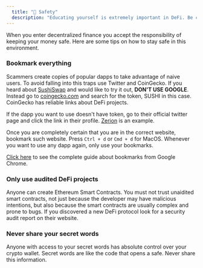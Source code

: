 ```yaml
---
  title: "🔐 Safety"
  description: "Educating yourself is extremely important in DeFi. Be careful and keep your money safe."
---
```


When you enter decentralized finance you accept the responsibility of keeping your money safe. Here are some tips on how to stay safe in this environment.

### Bookmark everything

Scammers create copies of popular dapps to take advantage of naive users. To avoid falling into this traps use Twitter and CoinGecko. If you heard about [SushiSwap](https://www.coingecko.com/en/coins/sushi) and would like to try it out, **DON'T USE GOOGLE**. Instead go to [coingecko.com](https://coingecko.com/) and search for the token, SUSHI in this case. CoinGecko has reliable links about DeFi projects.

If the dapp you want to use doesn't have token, go to their official twitter page and click the link in their profile. [Zerion](https://twitter.com/zerion_io) is an example.

Once you are completely certain that you are in the correct website, bookmark such website. Press `Ctrl + d` or `Cmd + d` for MacOS. Whenever you want to use any dapp again, only use your bookmarks.

[Click here](https://support.google.com/chrome/answer/188842?co=GENIE.Platform%3DDesktop&hl=en) to see the complete guide about bookmarks from Google Chrome.

### Only use audited DeFi projects

Anyone can create Ethereum Smart Contracts. You must not trust unaidited smart contracts, not just because the developer may have malicious intentions, but also because the smart contracts are usually complex and prone to bugs. If you discovered a new DeFi protocol look for a security audit report on their website.

### Never share your secret words

Anyone with access to your secret words has absolute control over your crypto wallet. Secret words are like the code that opens a safe. Never share this information.
